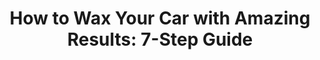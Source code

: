 ---
title: "How to Wax Your Car with Amazing Results: 7-Step Guide"
description: " Waxing your car is one of the best ways to make it look great and protect its exterior. Follow these simple steps to wax your car to a shine."
icon: 'paint-roller'
sidebarTitle: "Car waxing"
---